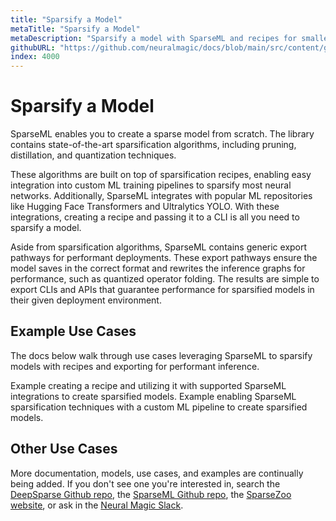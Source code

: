 ```yaml
---
title: "Sparsify a Model"
metaTitle: "Sparsify a Model"
metaDescription: "Sparsify a model with SparseML and recipes for smaller, faster, and cheaper model inferences in deployment"
githubURL: "https://github.com/neuralmagic/docs/blob/main/src/content/get-started/sparsify-a-model.mdx"
index: 4000
---
```


# Sparsify a Model

SparseML enables you to create a sparse model from scratch. The library contains state-of-the-art sparsification algorithms, including pruning, distillation, and quantization techniques.

These algorithms are built on top of sparsification recipes, enabling easy integration into custom ML training pipelines to sparsify most neural networks. 
Additionally, SparseML integrates with popular ML repositories like Hugging Face Transformers and Ultralytics YOLO. With these integrations, creating a recipe and passing it to a CLI is all you need to sparsify a model.

Aside from sparsification algorithms, SparseML contains generic export pathways for performant deployments.
These export pathways ensure the model saves in the correct format and rewrites the inference graphs for performance, such as quantized operator folding.
The results are simple to export CLIs and APIs that guarantee performance for sparsified models in their given deployment environment.

## Example Use Cases

The docs below walk through use cases leveraging SparseML to sparsify models with recipes and exporting for performant inference.

<LinkCards>
  <LinkCard href="./supported-integrations" heading="Supported Integrations">
    Example creating a recipe and utilizing it with supported SparseML integrations to create sparsified models.
  </LinkCard>

  <LinkCard href="./custom-integrations" heading="Custom Integrations">
    Example enabling SparseML sparsification techniques with a custom ML pipeline to create sparsified models.
  </LinkCard>
</LinkCards>

## Other Use Cases

More documentation, models, use cases, and examples are continually being added.
If you don't see one you're interested in, search the [DeepSparse Github repo](https://github.com/neuralmagic/deepsparse), the [SparseML Github repo](https://github.com/neuralmagic/sparseml), the [SparseZoo website](https://sparsezoo.neuralmagic.com/), or ask in the [Neural Magic Slack](https://join.slack.com/t/discuss-neuralmagic/shared_invite/zt-q1a1cnvo-YBoICSIw3L1dmQpjBeDurQ).
